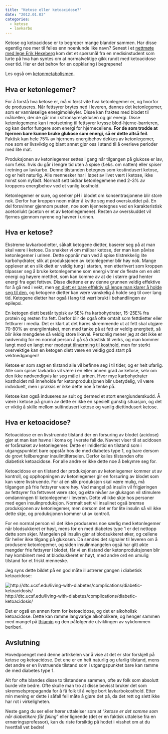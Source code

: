```yaml
---
title: "Ketose eller ketoacidose?"
date: "2012.01.03"
categories:
  - ketose
  - lavkarbo
---
```


Ketose og ketoacidose er to begreper mange blander sammen. Har disse egentlig noe mer til felles enn noenlunde like navn? Senest i et [nettmøte med lege Erik Hexeberg](http://tpn.vg.no/intervju/lege-erik-hexeberg-er-for-lavkarbo-send-ditt-spoersmaal-her/2616) kom det et spørsmål fra en medisinstudent som lurte på hva han syntes om at normalvektige gikk rundt med ketoacidose over tid. Her er det behov for en oppklaring i begrepene!

Les også om [ketonmetabolismen](metabolismen/ketonmetabolismen.qmd).

## Hva er ketonlegemer?

For å forstå hva ketose er, må vi først vite hva ketonlegemer er, og hvorfor de produseres. Når fettsyrer brytes ned i leveren, dannes det ketonlegemer, som er vannløselige energimolekyler. Disse kan fraktes med blodet til målcellen, der de går inn i sitronsyresyklusen og gir energi. Disse ketonlegemene kan i motsetning til fettsyrer krysse blod-hjerne-barrieren, og kan derfor fungere som energi for hjernecellene. **For de som trodde at hjernen bare kunne bruke glukose som energi, så er dette altså feil**. Faktisk kan hele 75% av hjernens energibehov dekkes av ketonlegemer, noe som er livsviktig og blant annet gjør oss i stand til å overleve perioder med lite mat.

Produksjonen av ketonlegemer settes i gang når tilgangen på glukose er lav, som f.eks. hvis du går i lengre tid uten å spise (f.eks. om natten) eller spiser i retning av lavkarbo. Denne tilstanden betegnes som kostindusert ketose, og er helt naturlig. Alle mennesker har i løpet av livet vært i ketose, ikke minst som nyfødt. Normalt sett bidrar ketonlegemene med 2-3% av kroppens energibehov ved et vanlig kosthold.

Ketonlegemer er sure, og senker pH i blodet om konsentrasjonene blir store nok. Derfor har kroppen noen måter å kvitte seg med overskuddet på. En del forsvinner gjennom pusten, noe som kjennetegnes ved en karakteristisk acetonlukt (aceton er et av ketonlegemene). Resten av overskuddet vil fjernes gjennom nyrene og havner i urinen.

## Hva er ketose?

Ekstreme lavkarbodietter, såkalt ketogene dietter, baserer seg på at man skal være i ketose. Da snakker vi om målbar ketose, der man kan påvise ketonlegemer i urinen. Dette oppnår man ved å spise tilstrekkelig lite karbohydrater, slik at produksjonen av ketonlegemer blir høy nok. Mange opplever at en slik diett er veldig tung i starten, men etterhvert som kroppen tilpasser seg å bruke ketonlegemene som energi vitner de fleste om en økt energi og høyere metthet, som kan komme av at de i større grad henter energi fra eget fettvev. Disse diettene er av denne grunnen veldig effektive for å gå ned i vekt, men [en diett er bare effektiv så lenge man klarer å holde seg til den](diett-livsstilsendring.qmd), og ketogene dietter kan være vanskelig å holde seg til over lang tid. Ketogene dietter har også i lang tid vært brukt i behandlingen av epilepsi.

En ketogen diett består typisk av 5E% fra karbohydrater, 15-25E% fra protein og resten fra fett. Derfor blir de også ofte omtalt som fettdietter eller fettkurer i media. Det er klart at det høres skremmende ut at fett skal utgjøre 70-80% av energiinntaket, men med tanke på at fett er veldig energitett, så blir ikke mengdene så veldig store likevel. Personlig mener jeg at det ikke er nødvendig for en normal person å gå så drastisk til verks, og man kommer langt med en langt mer [moderat tilnærming til kosthold](lavkarbo-livsstil.qmd), men for sterkt overvektige kan en ketogen diett være en veldig god start på vektnedgangen!

Ketose er som sagt en tilstand alle vil befinne seg i til tider, og er helt ufarlig. Alle som spiser lavkarbo vil være i en eller annen grad av ketose, selv om den ikke nødvendigvis lar seg måle i urinen. Hvor mye karbohydrater kostholdet må inneholde før ketonproduksjonen blir ubetydelig, vil være indviduelt, men i praksis er ikke dette noe å tenke på.

Ketose kan også induseres av sult og dermed et stort energiunderskudd. Å være i ketose på grunn av dette er ikke en spesielt gunstig situasjon, og det er viktig å skille mellom sultindusert ketose og vanlig diettindusert ketose.

## Hva er ketoacidose?

Ketoacidose er en livstruende tilstand der en forsuring av blodet (acidose) gjør at man kan havne i koma og i verste fall dø. Navnet viser til at acidosen er forårsaket av ketonlegemer. Dette er imidlertid en tilstand som i utgangspunktet bare oppstår hos de med diabetes type 1, og bare dersom de grovt feilberegner insulintilførselen. Derfor kalles tilstanden ofte diabetisk ketoacidose. For alle andre er ikke dette noe å bekymre seg for.

Ketoacidose er en tilstand der produksjonen av ketonlegemer kommer ut av kontroll, og opphopningen av ketonlegemer gir en forsuring av blodet som kan være livstruende. For at en slik produksjon skal være mulig, må tilgangen på frie fettsyrer være høy. Ved mangel på insulin vil frigjøringen av fettsyrer fra fettvevet være stor, og økte nivåer av glukagon vil stimulere omdanningen til ketonlegemer i leveren. Dette vil ikke skje hos personer med egen insulinproduksjon. Normalt sett vil insulinet også bremse produksjonen av ketonlegemer, men dersom det er for lite insulin så vil ikke dette skje, og produksjonen kommer ut av kontroll.

For en normal person vil det ikke produseres noe særlig med ketonlegemer når blodsukkeret er høyt, mens for en med diabetes type 1 er det nettopp dette som skjer. Mangelen på insulin gjør at blodsukkeret øker, og cellene får heller ikke tilgang på glukosen. Da sendes det signaler til leveren om å produsere ketonlegemer, og siden insulinmangelen også har gitt økte mengder frie fettsyrer i blodet, får vi en tilstand der ketonproduksjonen blir høy kombinert med at blodsukkeret er høyt, med andre ord en umulig tilstand for et friskt menneske.

Jeg syns dette bildet på en god måte illustrerer gangen i diabetisk ketoacidose:

![http://dtc.ucsf.edu/living-with-diabetes/complications/diabetic-ketoacidosis/](images/clipboard-1415643015.png)http://dtc.ucsf.edu/living-with-diabetes/complications/diabetic-ketoacidosis/

Det er også en annen form for ketoacidose, og det er alkoholisk ketoacidose. Dette kan ramme langvarige alkoholikere, og henger sammen med mangel på [thiamin](naeringsstoffer/thiamin.qmd) og den påfølgende utviklingen av sykdommen beriberi.

## Avslutning

Hovedpoenget med denne artikkelen var å vise at det er stor forskjell på ketose og ketoacidose. Det ene er en helt naturlig og ufarlig tilstand, mens det andre er en livstruende tilstand som i utgangspunktet bare kan ramme de med diabetes type 1.

Alt for ofte blandes disse to tilstandene sammen, ofte av folk som absolutt burde vite bedre. Ofte skulle man tro at disse bevisst bruker det som skremselspropaganda for å få folk til å velge bort lavkarbokosthold. Etter min mening er dette i såfall feil måte å gjøre det på, da det rett og slett ikke har rot i virkeligheten.

Neste gang du ser eller hører uttalelser som at "*ketose er det samme som når diabetikere får føling*" eller lignende (det er en faktisk uttalelse fra en ernæringsprofessor), kan du riste forsiktig på hodet i visshet om at du hvertfall vet bedre!
